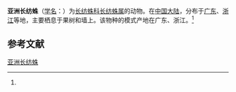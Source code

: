 {{Speciesbox
| name = 亚洲长纺蛛
| status = 
| status_system = 
| image = 
| genus = Hersilia
| species = asiatica
| authority = (Song et Zheng, 1982)<ref name='id12904'>{{cite web| url =http://www.bioinfo.cn/db05/BjdwSpecies.php?action=view&id=12904| title =亚洲长纺蛛| work =《中国动物物种编目数据库》| publisher =中国科学院微生物研究所| author =中国科学院动物研究所| accessdate =2009-04-28| deadurl =yes| archiveurl =https://web.archive.org/web/20160305013836/http://www.bioinfo.cn/db05/BjdwSpecies.php?action=view&id=12904| archivedate =2016-03-05}}</ref>
}}

'''亚洲长纺蛛'''（[[学名|学名]]：{{lang|la|''Hersilia asiatica''}}）为[[长纺蛛科|长纺蛛科]][[长纺蛛属|长纺蛛属]]的动物。在[[中国大陆|中国大陆]]，分布于[[广东|广东]]、[[浙江|浙江]]等地，主要栖息于果树和墙上。该物种的模式产地在广东、浙江。<ref name='id12904'/>

== 参考文献 ==
{{reflist}}

{{Wikispecies|Hersilia asiatica}}
{{Taxonbar|from=Q2326100}}

[[Category:长纺蛛属|亚洲长纺蛛]]


{{蜘蛛小作品}}